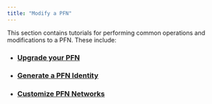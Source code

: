 ```yaml
---
title: "Modify a PFN"
---
```


This section contains tutorials for performing common operations and modifications to a PFN. These include:

- ### [Upgrade your PFN](../../../../network/nodes/full-node/modify/update-fullnode-with-new-releases)
- ### [Generate a PFN Identity](../../../../network/nodes/full-node/modify/network-identity-fullnode)
- ### [Customize PFN Networks](../../../../network/nodes/full-node/modify/fullnode-network-connections)
